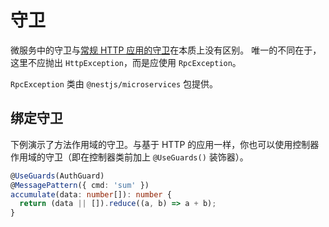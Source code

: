 # 守卫

微服务中的守卫与[常规 HTTP 应用的守卫](/guards)在本质上没有区别。
唯一的不同在于，这里不应抛出 `HttpException`，而是应使用 `RpcException`。

<CalloutInfo>

`RpcException` 类由 `@nestjs/microservices` 包提供。

</CalloutInfo>

## 绑定守卫

下例演示了方法作用域的守卫。与基于 HTTP 的应用一样，你也可以使用控制器作用域的守卫（即在控制器类前加上 `@UseGuards()` 装饰器）。

```ts
@UseGuards(AuthGuard)
@MessagePattern({ cmd: 'sum' })
accumulate(data: number[]): number {
  return (data || []).reduce((a, b) => a + b);
}
```

